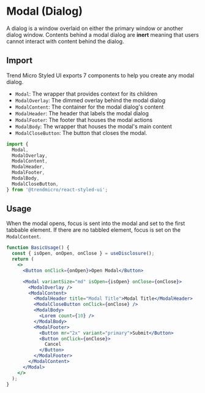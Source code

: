 # Modal (Dialog)

A dialog is a window overlaid on either the primary window or another dialog
window. Contents behind a modal dialog are **inert** meaning that users cannot
interact with content behind the dialog.

## Import

Trend Micro Styled UI exports 7 components to help you create any modal dialog.

- `Modal`: The wrapper that provides context for its children
- `ModalOverlay`: The dimmed overlay behind the modal dialog
- `ModalContent`: The container for the modal dialog's content
- `ModalHeader`: The header that labels the modal dialog
- `ModalFooter`: The footer that houses the modal actions
- `ModalBody`: The wrapper that houses the modal's main content
- `ModalCloseButton`: The button that closes the modal.

```js
import {
  Modal,
  ModalOverlay,
  ModalContent,
  ModalHeader,
  ModalFooter,
  ModalBody,
  ModalCloseButton,
} from '@trendmicro/react-styled-ui';
```

## Usage

When the modal opens, focus is sent into the modal and set to the first tabbable
element. If there are no tabbled element, focus is set on the `ModalContent`.

```jsx
function BasicUsage() {
  const { isOpen, onOpen, onClose } = useDisclosure();
  return (
    <>
      <Button onClick={onOpen}>Open Modal</Button>

      <Modal variantSize="md" isOpen={isOpen} onClose={onClose}>
        <ModalOverlay />
        <ModalContent>
          <ModalHeader title="Modal Title">Modal Title</ModalHeader>
          <ModalCloseButton onClick={onClose} />
          <ModalBody>
            <Lorem count={10} />
          </ModalBody>
          <ModalFooter>
            <Button mr="2x" variant="primary">Submit</Button>
            <Button onClick={onClose}>
              Cancel
            </Button>
          </ModalFooter>
        </ModalContent>
      </Modal>
    </>
  );
}
```
